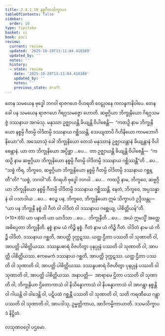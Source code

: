 ```yaml
---
title: 2.4.1.10 နစ္စဂီတသိက္ခာပဒ
tableOfContents: false
sidebar:
  order: 10
type: tipitaka
basket: vi
book: paci
review:
  current: review
  updated: '2025-10-20T13:11:04.410389'
  updated_by: ''
  notes: ''
  history:
  - state: review
    date: '2025-10-20T13:11:04.410389'
    updated_by: ''
    notes: ''
    previous_state: draft
---
```



<DynamicBreadcrumb />


<ReviewStatus review={frontmatter.review} showDetails={true} />

<HypothesisAnnotation frontmatter={frontmatter} />

<Division number="833" book="paci" e="ch" v="2" p="350">

<Paragraph number="2663" book="paci">
တေန သမယေန ဗုဒ္ဓေါ ဘဂဝါ ရာဇဂဟေ ဝိဟရတိ ဝေဠုဝနေ ကလန္ဒကနိဝါပေ. တေန ခေါ ပန သမယေန ရာဇဂဟေ ဂိရဂ္ဂသမဇ္ဇော ဟောတိ. ဆဗ္ဗဂ္ဂိယာ ဘိက္ခုနိယော ဂိရဂ္ဂသမဇ္ဇံ ဒဿနာယ အဂမံသု. မနုဿာ ဥဇ္ဈာယန္တိ ခိယျန္တိ ဝိပါစေန္တိ—  “ကထဉှိ နာမ ဘိက္ခုနိယော နစ္စမ္ပိ ဂီတမ္ပိ ဝါဒိတမ္ပိ ဒဿနာယ ဂစ္ဆိဿန္တိ, သေယျထာပိ ဂိဟိနိယော ကာမဘောဂိနိယော”တိ.
</Paragraph>

<Paragraph number="2664" book="paci">
အဿောသုံ ခေါ ဘိက္ခုနိယော တေသံ မနုဿာနံ ဥဇ္ဈာယန္တာနံ ခိယျန္တာနံ ဝိပါစေန္တာနံ. ယာ တာ ဘိက္ခုနိယော အပ္ပိစ္ဆာ …ပေ…  တာ ဥဇ္ဈာယန္တိ ခိယျန္တိ ဝိပါစေန္တိ—  “ကထဉှိ နာမ ဆဗ္ဗဂ္ဂိယာ ဘိက္ခုနိယော နစ္စမ္ပိ ဂီတမ္ပိ ဝါဒိတမ္ပိ ဒဿနာယ ဂစ္ဆိဿန္တီ”တိ …ပေ…  “သစ္စံ ကိရ, ဘိက္ခဝေ, ဆဗ္ဗဂ္ဂိယာ ဘိက္ခုနိယော နစ္စမ္ပိ ဂီတမ္ပိ ဝါဒိတမ္ပိ ဒဿနာယ ဂစ္ဆန္တီ”တိ? “သစ္စံ, ဘဂဝါ”တိ. ဝိဂရဟိ ဗုဒ္ဓေါ ဘဂဝါ …ပေ…  ကထဉှိ နာမ, ဘိက္ခဝေ, ဆဗ္ဗဂ္ဂိယာ ဘိက္ခုနိယော နစ္စမ္ပိ ဂီတမ္ပိ ဝါဒိတမ္ပိ ဒဿနာယ ဂစ္ဆိဿန္တိ. နေတံ, ဘိက္ခဝေ, အပ္ပသန္နာနံ ဝါ ပသာဒါယ …ပေ…  ဧဝဉ္စ ပန, ဘိက္ခဝေ, ဘိက္ခုနိယော ဣမံ သိက္ခာပဒံ ဥဒ္ဒိသန္တု—
</Paragraph>

</Division>
<Division number="834" book="paci" e="ch" v="2" p="350">

<Paragraph number="2665" book="paci">
<Emphasis>“ယာ ပန ဘိက္ခုနီ နစ္စံ ဝါ ဂီတံ ဝါ ဝါဒိတံ ဝါ ဒဿနာယ ဂစ္ဆေယျ, ပါစိတ္တိယန်”</Emphasis>တိ. (*10*:<Emphasis>65</Emphasis>)
</Paragraph>

</Division>
<Division number="835" book="paci" e="ch" v="2" p="350">

<Paragraph number="2666" book="paci">
<Emphasis>ယာ ပနာ</Emphasis>တိ ယာ ယာဒိသာ …ပေ…  <Emphasis>ဘိက္ခုနီ</Emphasis>တိ …ပေ…  အယံ ဣမသ္မိံ အတ္ထေ အဓိပ္ပေတာ ဘိက္ခုနီတိ.
</Paragraph>

<Paragraph number="2667" book="paci">
<Emphasis>နစ္စံ</Emphasis> နာမ ယံ ကိဉ္စိ နစ္စံ. <Emphasis>ဂီတံ</Emphasis> နာမ ယံ ကိဉ္စိ ဂီတံ. <Emphasis>ဝါဒိတံ</Emphasis> နာမ ယံ ကိဉ္စိ ဝါဒိတံ.
</Paragraph>

</Division>
<Division number="836" book="paci" e="ch" v="2" p="351">

<Paragraph number="2668" book="paci">
ဒဿနာယ ဂစ္ဆတိ, အာပတ္တိ ဒုက္ကဋဿ. ယတ္ထ ဌိတာ ပဿတိ ဝါ သုဏာတိ ဝါ, အာပတ္တိ ပါစိတ္တိယဿ. ဒဿနူပစာရံ ဝိဇဟိတွာ ပုနပ္ပုနံ ပဿတိ ဝါ သုဏာတိ ဝါ, အာပတ္တိ ပါစိတ္တိယဿ. ဧကမေကံ ဒဿနာယ ဂစ္ဆတိ, အာပတ္တိ ဒုက္ကဋဿ. ယတ္ထ ဌိတာ ပဿတိ ဝါ သုဏာတိ ဝါ, အာပတ္တိ ပါစိတ္တိယဿ. ဒဿနူပစာရံ ဝိဇဟိတွာ ပုနပ္ပုနံ ပဿတိ ဝါ သုဏာတိ ဝါ, အာပတ္တိ ပါစိတ္တိယဿ.
</Paragraph>

</Division>
<Division number="837" book="paci" e="ch" v="2" p="351">

<Paragraph number="2669" book="paci">
အနာပတ္တိ—  အာရာမေ ဌိတာ ပဿတိ ဝါ သုဏာတိ ဝါ, ဘိက္ခုနိယာ ဌိတောကာသံ ဝါ နိသိန္နောကာသံ ဝါ နိပန္နောကာသံ ဝါ အာဂန္တွာ နစ္စန္တိ ဝါ ဂါယန္တိ ဝါ ဝါဒေန္တိ ဝါ, ပဋိပထံ ဂစ္ဆန္တီ ပဿတိ ဝါ သုဏာတိ ဝါ, သတိ ကရဏီယေ ဂန္တွာ ပဿတိ ဝါ သုဏာတိ ဝါ, အာပဒါသု, ဥမ္မတ္တိကာယ, အာဒိကမ္မိကာယာတိ.

</Paragraph>
</Division>

<Paragraph number="2670" type="center" book="paci">
ဒသမသိက္ခာပဒံ နိဋ္ဌိတံ.

  
လသုဏဝဂ္ဂေါ ပဌမော.
</Paragraph>